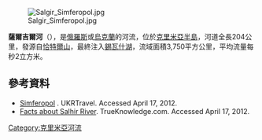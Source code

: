 {{No footnotes|time=2015-09-22T02:06:37+00:00}}
[[Image:Salgir_Simferopol.jpg|right]]

'''薩爾吉爾河'''（{{lang-ru|Салгир}}），是[[俄羅斯|俄羅斯]]或[[烏克蘭|烏克蘭]]的河流，位於[[克里米亞半島|克里米亞半島]]，河道全長204公里，發源自[[恰特爾山|恰特爾山]]，最終注入[[錫瓦什湖|錫瓦什湖]]，流域面積3,750平方公里，平均流量每秒2立方米。

==參考資料==
*[http://www.ukrtravel.com/simferopol/main.htm Simferopol] {{Wayback|url=http://www.ukrtravel.com/simferopol/main.htm |date=20041110030246 }}. UKRTravel. Accessed April 17, 2012.
*[http://www.trueknowledge.com/q/facts_about__salhir_river Facts about Salhir River]. TrueKnowledge.com. Accessed April 17, 2012.

{{coord|45|38|53|N|35|00|22|E|region:UA-43_type:waterbody_source:kolossus-dewiki|display=title}}

{{DEFAULTSORT:Салгир}}
[[Category:克里米亞河流|Category:克里米亞河流]]


{{Ukraine-river-stub}}